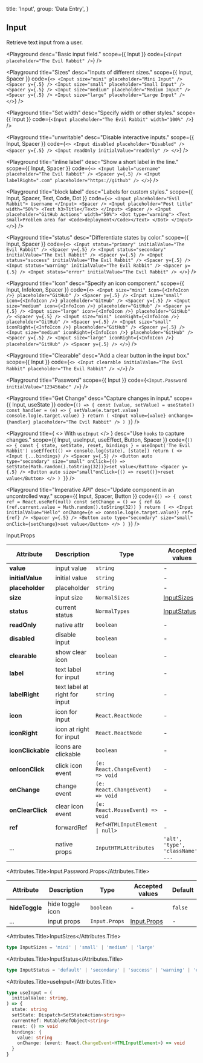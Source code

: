 
  title: 'Input',
  group: 'Data Entry',
}

## Input

Retrieve text input from a user.

<Playground
  desc="Basic input field."
  scope={{ Input }}
  code={`
<Input placeholder="The Evil Rabbit" />
`}
/>

<Playground
  title="Sizes"
  desc="Inputs of different sizes."
  scope={{ Input, Spacer }}
  code={`
<>
  <Input size="mini" placeholder="Mini Input" /> <Spacer y={.5} />
  <Input size="small" placeholder="Small Input" /> <Spacer y={.5} />
  <Input size="medium" placeholder="Medium Input" /> <Spacer y={.5} />
  <Input size="large" placeholder="Large Input" />
</>
`}
/>

<Playground
  title="Set width"
  desc="Specify width or other styles."
  scope={{ Input }}
  code={`
<Input placeholder="The Evil Rabbit" width="100%" />
`}
/>

<Playground
  title="unwritable"
  desc="Disable interactive inputs."
  scope={{ Input, Spacer }}
  code={`
<>
  <Input disabled placeholder="Disabled" />
  <Spacer y={.5} />
  <Input readOnly initialValue="readOnly" />
</>
`}
/>

<Playground
  title="inline label"
  desc="Show a short label in the line."
  scope={{ Input, Spacer }}
  code={`
<>
  <Input label="username" placeholder="The Evil Rabbit" />
  <Spacer y={.5} />
  <Input labelRight=".com" placeholder="https://github" />
</>
`}
/>

<Playground
  title="block label"
  desc="Labels for custom styles."
  scope={{ Input, Spacer, Text, Code, Dot }}
  code={`
<>
  <Input placeholder="Evil Rabbit">
    Username
  </Input>
  <Spacer />
  <Input placeholder="Post title" width="50%">
    <Text h3>Title</Text>
  </Input>
  <Spacer />
  <Input placeholder="GitHub Actions" width="50%">
    <Dot type="warning">
      <Text small>Problem area for <Code>deployment</Code></Text>
    </Dot>
  </Input>
</>
`}
/>

<Playground
  title="status"
  desc="Differentiate states by color."
  scope={{ Input, Spacer }}
  code={`
<>
  <Input status="primary" initialValue="The Evil Rabbit" />
  <Spacer y={.5} />
  <Input status="secondary" initialValue="The Evil Rabbit" />
  <Spacer y={.5} />
  <Input status="success" initialValue="The Evil Rabbit" />
  <Spacer y={.5} />
  <Input status="warning" initialValue="The Evil Rabbit" />
  <Spacer y={.5} />
  <Input status="error" initialValue="The Evil Rabbit" />
</>
`}
/>

<Playground
  title="Icon"
  desc="Specify an icon component."
  scope={{ Input, InfoIcon, Spacer }}
  code={`
<>
  <Input size="mini" icon={<InfoIcon />} placeholder="GitHub" />
  <Spacer y={.5} />
  <Input size="small" icon={<InfoIcon />} placeholder="GitHub" />
  <Spacer y={.5} />
  <Input size="medium" icon={<InfoIcon />} placeholder="GitHub" />
  <Spacer y={.5} />
  <Input size="large" icon={<InfoIcon />} placeholder="GitHub" />
  <Spacer y={.5} />
  <Input size="mini" iconRight={<InfoIcon />} placeholder="GitHub" />
  <Spacer y={.5} />
  <Input size="small" iconRight={<InfoIcon />} placeholder="GitHub" />
  <Spacer y={.5} />
  <Input size="medium" iconRight={<InfoIcon />} placeholder="GitHub" />
  <Spacer y={.5} />
  <Input size="large" iconRight={<InfoIcon />} placeholder="GitHub" />
  <Spacer y={.5} />
</>
`}
/>

<Playground
  title="Clearable"
  desc="Add a clear button in the input box."
  scope={{ Input }}
  code={`
<>
  <Input clearable initialValue="The Evil Rabbit" placeholder="The Evil Rabbit" />
</>
`}
/>

<Playground
  title="Password"
  scope={{ Input }}
  code={`
<Input.Password initialValue="123456abc" />
`}
/>

<Playground
  title="Get Change"
  desc="Capture changes in input."
  scope={{ Input, useState }}
  code={`
() => {
  const [value, setValue] = useState()
  const handler = (e) => {
    setValue(e.target.value)
    console.log(e.target.value)
  }
  return (
    <Input value={value} onChange={handler} placeholder="The Evil Rabbit" />
  )
}
`}
/>

<Playground
  title={
    <>
      With <Code>useInput</Code>
    </>
  }
  desc="Use `hooks` to capture changes."
  scope={{ Input, useInput, useEffect, Button, Spacer }}
  code={`
() => {
  const { state, setState, reset, bindings } = useInput('The Evil Rabbit')
  useEffect(() => console.log(state), [state])
  return (
    <>
      <Input {...bindings} />
      <Spacer y={.5} />
      <Button auto type="secondary" size="small"
        onClick={() => setState(Math.random().toString(32))}>set value</Button>
      <Spacer y={.5} />
      <Button auto size="small"onClick={() => reset()}>reset value</Button>
    </>
  )
}
`}
/>

<Playground
  title="Imperative API"
  desc="Update component in an uncontrolled way."
  scope={{ Input, Spacer, Button }}
  code={`
() => {
  const ref = React.useRef(null)
  const setChange = () => {
    ref && (ref.current.value = Math.random().toString(32))
  }
  return (
    <>
      <Input initialValue="Hello" onChange={e => console.log(e.target.value)} ref={ref} />
      <Spacer y={.5} />
      <Button auto type="secondary" size="small"
        onClick={setChange}>set value</Button>
    </>
  )
}
`}
/>

<Attributes edit="/pages/en-us/components/input.mdx">
<Attributes.Title>Input.Props</Attributes.Title>

| Attribute         | Description                   | Type                                           | Accepted values                   | Default   |
| ----------------- | ----------------------------- | ---------------------------------------------- | --------------------------------- | --------- |
| **value**         | input value                   | `string`                                       | -                                 | -         |
| **initialValue**  | initial value                 | `string`                                       | -                                 | -         |
| **placeholder**   | placeholder                   | `string`                                       | -                                 | -         |
| **size**          | input size                    | `NormalSizes`                                  | [InputSizes](#inputsizes)         | `medium`  |
| **status**        | current status                | `NormalTypes`                                  | [InputStatus](#inputstatus)       | `default` |
| **readOnly**      | native attr                   | `boolean`                                      | -                                 | `false`   |
| **disabled**      | disable input                 | `boolean`                                      | -                                 | `false`   |
| **clearable**     | show clear icon               | `boolean`                                      | -                                 | `false`   |
| **label**         | text label for input          | `string`                                       | -                                 | -         |
| **labelRight**    | text label at right for input | `string`                                       | -                                 | -         |
| **icon**          | icon for input                | `React.ReactNode`                              | -                                 | -         |
| **iconRight**     | icon at right for input       | `React.ReactNode`                              | -                                 | -         |
| **iconClickable** | icons are clickable           | `boolean`                                      | -                                 | `false`   |
| **onIconClick**   | click icon event              | `(e: React.ChangeEvent) => void`               | -                                 | -         |
| **onChange**      | change event                  | `(e: React.ChangeEvent) => void`               | -                                 | -         |
| **onClearClick**  | clear icon event              | `(e: React.MouseEvent) => void`                | -                                 | -         |
| **ref**           | forwardRef                    | <Code>Ref<HTMLInputElement &#124; null></Code> | -                                 | -         |
| ...               | native props                  | `InputHTMLAttributes`                          | `'alt', 'type', 'className', ...` | -         |

<Attributes.Title>Input.Password.Props</Attributes.Title>

| Attribute      | Description      | Type          | Accepted values             | Default |
| -------------- | ---------------- | ------------- | --------------------------- | ------- |
| **hideToggle** | hide toggle icon | `boolean`     | -                           | `false` |
| ...            | input props      | `Input.Props` | [Input.Props](#input.props) | -       |

<Attributes.Title>InputSizes</Attributes.Title>

```ts
type InputSizes = 'mini' | 'small' | 'medium' | 'large'
```

<Attributes.Title>InputStatus</Attributes.Title>

```ts
type InputStatus = 'default' | 'secondary' | 'success' | 'warning' | 'error'
```

<Attributes.Title>useInput</Attributes.Title>

```ts
type useInput = (
  initialValue: string,
) => {
  state: string
  setState: Dispatch<SetStateAction<string>>
  currentRef: MutableRefObject<string>
  reset: () => void
  bindings: {
    value: string
    onChange: (event: React.ChangeEvent<HTMLInputElement>) => void
  }
}
```

</Attributes>

